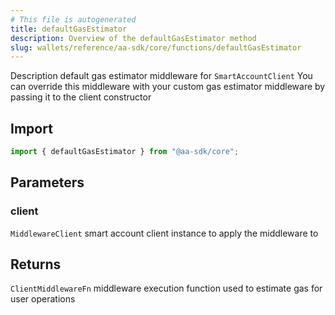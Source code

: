 ```yaml
---
# This file is autogenerated
title: defaultGasEstimator
description: Overview of the defaultGasEstimator method
slug: wallets/reference/aa-sdk/core/functions/defaultGasEstimator
---
```


Description default gas estimator middleware for `SmartAccountClient`
You can override this middleware with your custom gas estimator middleware
by passing it to the client constructor

## Import

```ts
import { defaultGasEstimator } from "@aa-sdk/core";
```

## Parameters

### client

`MiddlewareClient`
smart account client instance to apply the middleware to

## Returns

`ClientMiddlewareFn`
middleware execution function used to estimate gas for user operations
